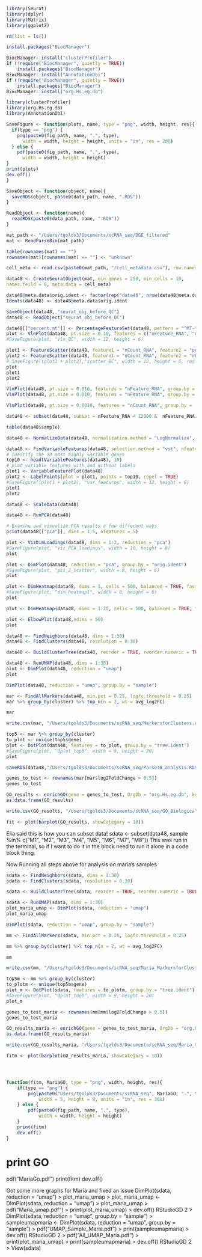 ```{r}
library(Seurat)
library(dplyr)
library(Matrix)
library(ggplot2)

rm(list = ls())

install.packages("BiocManager")

BiocManager::install("clusterProfiler")
if (!require("BiocManager", quietly = TRUE))
    install.packages("BiocManager")
BiocManager::install("AnnotationDbi")
if (!require("BiocManager", quietly = TRUE))
    install.packages("BiocManager")
BiocManager::install("org.Hs.eg.db")

library(clusterProfiler)
library(org.Hs.eg.db)
library(AnnotationDbi)
```
```{r}
SaveFigure <- function(plots, name, type = "png", width, height, res){
  if(type == "png") {
    png(paste0(fig_path, name, ".", type),
      width = width, height = height, units = "in", res = 200)
  } else {
    pdf(paste0(fig_path, name, ".", type),
      width = width, height = height)
}
print(plots)
dev.off()
}

SaveObject <- function(object, name){
  saveRDS(object, paste0(data_path, name, ".RDS"))
}

ReadObject <- function(name){
  readRDS(paste0(data_path, name, ".RDS"))
}
```

```{r}
mat_path <- "/Users/tgolds3/Documents/scRNA_seq/DGE_filtered"
mat <- ReadParseBio(mat_path)
```

```{r}
table(rownames(mat) == "")
rownames(mat)[rownames(mat) == ""] <- "unknown"
```

```{r}
cell_meta <- read.csv(paste0(mat_path, "/cell_metadata.csv"), row.names = 1)
```

```{r}
data48 <- CreateSeuratObject(mat, min_genes = 250, min_cells = 10,
names.feild = 0, meta.data = cell_meta)
```

```{r}
data48@meta.data$orig.ident <- factor(rep("data48", nrow(data48@meta.data)))
Idents(data48) <- data48@meta.data$orig.ident

SaveObject(data48, "seurat_obj_before_QC")
data48 <- ReadObject("seurat_obj_before_QC")
```
```{r}
data48[["percent.mt"]] <- PercentageFeatureSet(data48, pattern = "^MT-")
plot <- VlnPlot(data48, pt.size = 0.10, features = c("nFeature_RNA", "nCount_RNA", "percent.mt"), ncol = 3)
#SaveFigure(plot, "vln_QC", width = 12, height = 6)

plot1 <- FeatureScatter(data48, feature1 = "nCount_RNA", feature2 = "percent.mt")
plot2 <- FeatureScatter(data48, feature1 = "nCount_RNA", feature2 = "nFeature_RNA")
# SaveFigure((plot1 + plot2),"scatter_QC", width = 12, height = 6, res = 200)
plot
plot1
plot2
```

```{r}
VlnPlot(data48, pt.size = 0.010, features = "nFeature_RNA", group.by = 'sample')
VlnPlot(data48, pt.size = 0.010, features = "nFeature_RNA", group.by = 'sample', y.max = 1000)

VlnPlot(data48, pt.size = 0.0010, features = "nCount_RNA", group.by = 'sample',y.max = 50000)
```

```{r}
data48 <- subset(data48, subset = nFeature_RNA < 12000 &  nFeature_RNA >300 & nCount_RNA < 30000 & percent.mt < 15)
```

```{r}
table(data48$sample)
```

```{r}
data48 <- NormalizeData(data48, normalization.method = "LogNormalize", scale.factor = 10000)
```

```{r}
data48 <- FindVariableFeatures(data48, selection.method = "vst", nfeatures = 2500)
# Identify the 10 most highly variable genes
top10 <- head(VariableFeatures(data48), 10)
# plot variable features with and without labels
plot1 <- VariableFeaturePlot(data48)
plot2 <- LabelPoints(plot = plot1, points = top10, repel = TRUE)
#SaveFigure((plot1 + plot2), "var_features", width = 12, height = 6)
plot1
plot2
```

```{r}
data48 <- ScaleData(data48)
```

```{r}
data48 <- RunPCA(data48)

# Examine and visualize PCA results a few different ways
print(data48[["pca"]], dims = 1:5, nfeatures = 5)
```

```{r}
plot <- VizDimLoadings(data48, dims = 1:2, reduction = "pca")
#SaveFigure(plot, "viz_PCA_loadings", width = 10, height = 8)
plot
```

```{r}
plot <- DimPlot(data48, reduction = "pca", group.by = "orig.ident")
#SaveFigure(plot, "pc1_2_scatter", width = 8, height = 6)
plot
```

```{r}
plot <- DimHeatmap(data48, dims = 1, cells = 500, balanced = TRUE, fast = FALSE)
#SaveFigure(plot, "dim_heatmap1", width = 8, height = 6)
plot
```

```{r}
plot <- DimHeatmap(data48, dims = 1:15, cells = 500, balanced = TRUE, fast = FALSE)
```
```{r}
plot <- ElbowPlot(data48,ndims = 50)
plot
```

```{r}
data48 <- FindNeighbors(data48, dims = 1:30)
data48 <- FindClusters(data48, resolution = 0.30)
```

```{r}
data48 <- BuildClusterTree(data48, reorder = TRUE, reorder.numeric = TRUE)
```

```{r}
data48 <- RunUMAP(data48, dims = 1:30)
plot <- DimPlot(data48, reduction = "umap")
plot
```

```{r}
DimPlot(data48, reduction = "umap", group.by = "sample")
```

```{r}
mar <- FindAllMarkers(data48, min.pct = 0.25, logfc.threshold = 0.25)
mar %>% group_by(cluster) %>% top_n(n = 2, wt = avg_log2FC)

mar
```


```{r}
write.csv(mar, "/Users/tgolds3/Documents/scRNA_seq/MarkersforClusters.csv")
```

```{r}
top5 <- mar %>% group_by(cluster)
to_plot <- unique(top5$gene)
plot <- DotPlot(data48, features = to_plot, group.by = "tree.ident")
#SaveFigure(plot, "dplot_top5", width = 9, height = 20)
plot
```

```{r}
saveRDS(data48,"/Users/tgolds3/Documents/scRNA_seq/Parse48_analysis.RDS")
```
```{r}
genes_to_test <- rownames(mar[mar$log2FoldChange > 0.5])
genes_to_test
```
```{r}
GO_results <- enrichGO(gene = genes_to_test, OrgDb = "org.Hs.eg.db", keyType = "SYMBOL", ont = "BP")
as.data.frame(GO_results)
```

```{r}
write.csv(GO_results, "/Users/tgolds3/Documents/scRNA_seq/GO_Biological_Processes.csv", row.names=FALSE)
```

```{r}
fit <- plot(barplot(GO_results, showCategory = 10))
```
Elia said this is how you can subset data! 
sdata <- subset(data48, sample %in% c("M1", "M2", "M3", "M4", "M5", "M6", "M7", "M8"))
This was run in the terminal, so if I want to do it in the block need to run it alone in a code block thing. 

Now Running all steps above for analysis on maria's samples
```{r}
sdata <- FindNeighbors(sdata, dims = 1:30)
sdata <- FindClusters(sdata, resolution = 0.30)

sdata <- BuildClusterTree(sdata, reorder = TRUE, reorder.numeric = TRUE)
```


```{r}
sdata <- RunUMAP(sdata, dims = 1:30)
plot_maria_umap <- DimPlot(sdata, reduction = "umap")
plot_maria_umap

DimPlot(sdata, reduction = "umap", group.by = "sample")

mm <- FindAllMarkers(sdata, min.pct = 0.25, logfc.threshold = 0.25)

mm %>% group_by(cluster) %>% top_n(n = 2, wt = avg_log2FC)

mm

write.csv(mm, "/Users/tgolds3/Documents/scRNA_seq/Maria_MarkersforClusters.csv")

top5m <- mm %>% group_by(cluster)
to_plotm <- unique(top5m$gene)
plot_m <- DotPlot(sdata, features = to_plotm, group.by = "tree.ident")
#SaveFigure(plot, "dplot_top5", width = 9, height = 20)
plot_m

genes_to_test_maria <- rownames(mm[mm$log2FoldChange > 0.5])
genes_to_test_maria

GO_results_maria <- enrichGO(gene = genes_to_test_maria, OrgDb = "org.Hs.eg.db", keyType = "SYMBOL", ont = "BP")
as.data.frame(GO_results_maria)

write.csv(GO_results_maria, "/Users/tgolds3/Documents/scRNA_seq/Maria_GO_Biological_Processes.csv", row.names=FALSE)

fitm <- plot(barplot(GO_results_maria, showCategory = 10))





```

```{r}
function(fitm, MariaGO, type = "png", width, height, res){
    if(type == "png") {
        png(paste0("Users/tgolds3/Documents/scRNA_seq", MariaGO, ".", type),
            width = 5, height = 8, units = "in", res = 300)
    } else {
        pdf(paste0(fig_path, name, ".", type),
            width = width, height = height)
    }
    print(fitm)
    dev.off()
}
```
# print GO

pdf("MariaGo.pdf")
print(fitm)
dev.off()


Got some more graphs for Maria and fixed an issue
DimPlot(sdata, reduction = "umap")
> plot_maria_umap
> plot_maria_umap <- DimPlot(sdata, reduction = "umap")
> plot_maria_umap
> pdf("Maria_umap.pdf")
> print(plot_maria_umap)
> dev.off()
RStudioGD 
        2 
> DimPlot(sdata, reduction = "umap", group.by = "sample")
> sampleumapmaria <- DimPlot(sdata, reduction = "umap", group.by = "sample")
> pdf("UMAP_Sample_Maria.pdf")
> print(sampleumapmaria)
> dev.off()
RStudioGD 
        2 
> pdf("All_UMAP_Maria.pdf")
> print(plot_maria_umap)
> print(sampleumapmaria)
> dev.off()
RStudioGD 
        2 
> View(sdata)